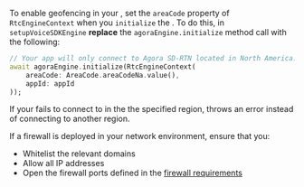 <PlatformWrapper platform="flutter">

To enable geofencing in your <Vpl k="CLIENT" />, set the `areaCode` property of `RtcEngineContext` when you `initialize` the <Vg k="ENGINE"/>. To do this, in `setupVoiceSDKEngine` **replace** the `agoraEngine.initialize` method call with the following:

``` dart
// Your app will only connect to Agora SD-RTN located in North America.
await agoraEngine.initialize(RtcEngineContext(
    areaCode: AreaCode.areaCodeNa.value(),
    appId: appId
));
```

If your <Vpl k="CLIENT" /> fails to connect to <Vg k="AGORA_BACKEND" /> in the the specified region, <Vpd k="SDK" /> throws an error instead of connecting to another <Vg k="AGORA_BACKEND" /> region. 

If a firewall is deployed in your network environment, ensure that you:

* Whitelist the relevant domains
* Allow all IP addresses
* Open the firewall ports defined in the [firewall requirements](../reference/firewall)

</PlatformWrapper>